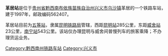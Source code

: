 {{unreferenced|time=2013-05-20T00:36:14+00:00}}
{{noteTA
|1=zh-cn:始发车次; zh-hk:列車班次;
|2=zh-cn:车次; zh-hk:班次;
}}
{{Infobox China railway station 
|车站名称 = 革居站
|车站名称拼音 = 
|电报码 = GEM
|拼音码 = GJU
|车站地址 = [[贵州省|贵州省]][[黔西南州|黔西南州]][[兴义市|兴义市]][[乌沙镇|乌沙镇]]普梯村革居
|归属 = [[昆明铁路局|昆明铁路局]]
|车站等级 = [[五等站|五等站]]
|线路 = [[南昆铁路|南昆铁路]]
}}
'''革居站'''是位于[[贵州省|贵州省]][[黔西南布依族苗族自治州|黔西南布依族苗族自治州]][[兴义市|兴义市]][[乌沙镇|乌沙镇]]革居的一个铁路车站，建于1997年，邮政编码562407。

革居站目前为[[五等站|五等站]]，隶属[[昆明铁路局|昆明铁路局]]管辖，西距[[昆明站|昆明站]]285公里，东距[[威舍站|威舍站]]23公里，[[南宁站|南宁站]]543公里。该站仅办理昆明与威舍间普慢列车的旅客乘降；不办理货运业务。




{{start rail box|中国铁路}}
{{s-inop|[[岔江站|岔江站]]|[[昆明站|昆明]]方向}}
{{s-line|[[南昆铁路|南昆铁路]]}}
{{s-inop|[[大田边站|大田边站]]|[[南宁站|南宁]]方向}}
{{end box}}


{{南昆铁路}}
{{昆明铁路局}}
{{贵州省铁路}}
[[Category:黔西南州铁路车站|Category:黔西南州铁路车站]]
[[Category:兴义市|Category:兴义市]]
